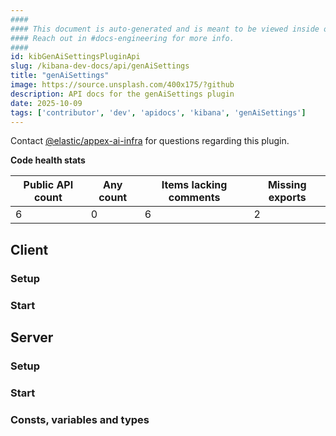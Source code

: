 ```yaml
---
####
#### This document is auto-generated and is meant to be viewed inside our experimental, new docs system.
#### Reach out in #docs-engineering for more info.
####
id: kibGenAiSettingsPluginApi
slug: /kibana-dev-docs/api/genAiSettings
title: "genAiSettings"
image: https://source.unsplash.com/400x175/?github
description: API docs for the genAiSettings plugin
date: 2025-10-09
tags: ['contributor', 'dev', 'apidocs', 'kibana', 'genAiSettings']
---
```




Contact [@elastic/appex-ai-infra](https://github.com/orgs/elastic/teams/appex-ai-infra) for questions regarding this plugin.

**Code health stats**

| Public API count  | Any count | Items lacking comments | Missing exports |
|-------------------|-----------|------------------------|-----------------|
| 6 | 0 | 6 | 2 |

## Client

### Setup
<DocDefinitionList data={[genAiSettingsObj.client.setup]}/>

### Start
<DocDefinitionList data={[genAiSettingsObj.client.start]}/>

## Server

### Setup
<DocDefinitionList data={[genAiSettingsObj.server.setup]}/>

### Start
<DocDefinitionList data={[genAiSettingsObj.server.start]}/>

### Consts, variables and types
<DocDefinitionList data={genAiSettingsObj.server.misc}/>

